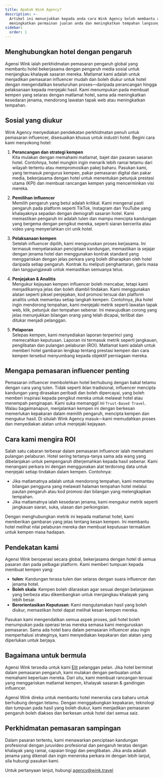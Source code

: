 ```yaml
---
title: Apakah Wink Agency?
description: >-
  Artikel ini menunjukkan kepada anda cara Wink Agency boleh membantu anda
  meningkatkan permainan jualan anda dan meningkatkan tempahan langsung anda.
sidebar:
  order: 1
---
```


## Menghubungkan hotel dengan pengaruh

Agensi Wink ialah perkhidmatan pemasaran pengaruh global yang membantu hotel bekerjasama dengan pengaruh media sosial untuk menjangkau khalayak sasaran mereka. Matlamat kami adalah untuk menjadikan pemasaran influencer mudah dan boleh diukur untuk hotel dengan mengendalikan keseluruhan proses—daripada perancangan hingga pelaksanaan kepada menjejaki hasil. Kami menumpukan pada membuat kempen yang selaras dengan matlamat hotel, sama ada meningkatkan kesedaran jenama, mendorong lawatan tapak web atau meningkatkan tempahan.

## Sosial yang diukur

Wink Agency menyediakan pendekatan perkhidmatan penuh untuk pemasaran influencer, disesuaikan khusus untuk industri hotel. Begini cara kami menyokong hotel:

1. **Perancangan dan strategi kempen**\
   Kita mulakan dengan memahami matlamat, bajet dan pasaran sasaran hotel. Contohnya, hotel mungkin ingin menarik lebih ramai tetamu dari wilayah tertentu atau mempromosikan pakej baharu. Pasukan kami, yang termasuk pengurus kempen, pakar pemasaran digital dan pakar media, bekerjasama dengan hotel untuk menentukan petunjuk prestasi utama (KPI) dan membuat rancangan kempen yang mencerminkan visi mereka.

2. **Pemilihan influencer**\
   Memilih pengaruh yang betul adalah kritikal. Kami mengenal pasti pengaruh pada platform seperti TikTok, Instagram dan YouTube yang khalayaknya sepadan dengan demografi sasaran hotel. Kami memastikan pengaruh ini adalah tulen dan mampu mencipta kandungan yang bergema dengan pengikut mereka, seperti siaran bercerita atau video yang menyerlahkan ciri unik hotel.

3. **Pelaksanaan kempen**\
   Setelah influencer dipilih, kami menguruskan proses kerjasama. Ini termasuk menyelaraskan penciptaan kandungan, memastikan ia sejajar dengan jenama hotel dan menggunakan kontrak standard yang menggariskan dengan jelas perkara yang boleh diharapkan oleh hotel daripada setiap pengaruh. Kontrak itu meliputi penghantaran, garis masa dan tanggungjawab untuk memastikan semuanya telus.

4. **Penjejakan & Analitis**\
   Mengukur kejayaan kempen influencer boleh mencabar, tetapi kami menjadikannya jelas dan boleh diambil tindakan. Kami menggunakan alatan seperti piksel penjejakan, kod promosi tersuai dan platform analitis untuk memantau setiap langkah kempen. Contohnya, jika hotel ingin mendorong tempahan, kami menjejaki metrik seperti lawatan tapak web, klik, petunjuk dan tempahan sebenar. Ini mewujudkan corong yang jelas menunjukkan bilangan orang yang telah dicapai, terlibat dan ditukar menjadi pelanggan.

5. **Pelaporan**\
   Selepas kempen, kami menyediakan laporan terperinci yang memecahkan keputusan. Laporan ini termasuk metrik seperti jangkauan, penglibatan dan pulangan pelaburan (ROI). Matlamat kami adalah untuk memberi hotel gambaran lengkap tentang prestasi kempen dan cara kempen tersebut menyumbang kepada objektif perniagaan mereka.

## Mengapa pemasaran influencer penting

Pemasaran influencer membolehkan hotel berhubung dengan bakal tetamu dengan cara yang tulen. Tidak seperti iklan tradisional, influencer mencipta kandungan yang dirasakan peribadi dan boleh dipercayai, yang boleh memberi inspirasi kepada pengikut mereka untuk melawat hotel atau menempah penginapan. Kami suka memanggil ini `Trust-Based Travel`. Walau bagaimanapun, menjalankan kempen ini dengan berkesan memerlukan kepakaran dalam memilih pengaruh, mencipta kempen dan mengukur hasil. Di situlah Wink Agency masuk—kami memudahkan proses dan menyediakan alatan untuk menjejaki kejayaan.

## Cara kami mengira ROI

Salah satu cabaran terbesar dalam pemasaran influencer ialah memahami pulangan pelaburan. Hotel sering tertanya-tanya sama ada wang yang dibelanjakan untuk pempengaruh diterjemahkan kepada hasil sebenar. Kami menangani perkara ini dengan menggunakan alat terdorong data untuk menjejaki setiap tindakan dalam kempen. Contohnya:

* Jika matlamatnya adalah untuk mendorong tempahan, kami memantau bilangan pengguna yang melawati halaman tempahan hotel melalui pautan pengaruh atau kod promosi dan bilangan yang melengkapkan tempahan.
* Jika matlamatnya ialah kesedaran jenama, kami mengukur metrik seperti jangkauan siaran, suka, ulasan dan perkongsian.

Dengan menghubungkan metrik ini kepada matlamat hotel, kami memberikan gambaran yang jelas tentang kesan kempen. Ini membantu hotel melihat nilai pelaburan mereka dan membuat keputusan termaklum untuk kempen masa hadapan.

## Pendekatan kami

Agensi Wink beroperasi secara global, bekerjasama dengan hotel di semua pasaran dan pada pelbagai platform. Kami memberi tumpuan kepada membuat kempen yang:

* **tulen**: Kandungan terasa tulen dan selaras dengan suara influencer dan jenama hotel.
* **Boleh skala**: Kempen boleh dilaraskan agar sesuai dengan belanjawan yang berbeza atau dikembangkan untuk menjangkau khalayak yang lebih besar.
* **Berorientasikan Keputusan**: Kami mengutamakan hasil yang boleh diukur, memastikan hotel dapat melihat kesan kempen mereka.

Pasukan kami mengendalikan semua aspek proses, jadi hotel boleh menumpukan pada operasi teras mereka semasa kami menguruskan pemasaran. Sama ada hotel baru dalam pemasaran influencer atau ingin memperhalusi strateginya, kami menyediakan kepakaran dan alatan yang diperlukan untuk berjaya.

## Bagaimana untuk bermula

Agensi Wink tersedia untuk kami [Elit](/managed-social/what-is-managed-social/#subscription-tiers) pelanggan pelan.
Jika hotel berminat dalam pemasaran pengaruh, kami mulakan dengan perbualan untuk memahami keperluan mereka.
Dari situ, kami membuat rancangan tersuai yang menggariskan matlamat kempen, khalayak sasaran & gandingan influencer.

Agensi Wink direka untuk membantu hotel meneroka cara baharu untuk berhubung dengan tetamu. Dengan menggabungkan kepakaran, teknologi dan tumpuan pada hasil yang boleh diukur, kami menjadikan pemasaran pengaruh boleh diakses dan berkesan untuk hotel dari semua saiz.

## Perkhidmatan pemasaran sampingan

Dalam pasaran tertentu, kami menawarkan penciptaan kandungan profesional dengan juruvideo profesional dan pengaruh teratas dengan khalayak yang ramai, capaian tinggi dan penglibatan. Jika anda adalah jenama yang dikenali dan ingin meneroka perkara ini dengan lebih lanjut, sila hubungi pasukan kami.

Untuk pertanyaan lanjut, hubungi [agency@wink.travel](mailto://agency@wink.travel)

